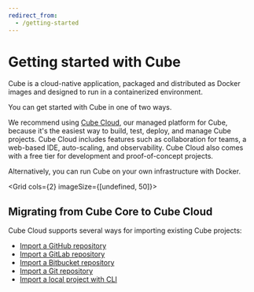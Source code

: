 ```yaml
---
redirect_from:
  - /getting-started
---
```


# Getting started with Cube

Cube is a cloud-native application, packaged and distributed as Docker images
and designed to run in a containerized environment.

You can get started with Cube in one of two ways.

We recommend using [Cube Cloud][cube-cloud], our managed platform for Cube,
because it's the easiest way to build, test, deploy, and manage Cube projects.
Cube Cloud includes features such as collaboration for teams, a web-based IDE,
auto-scaling, and observability. Cube Cloud also comes with a free tier for
development and proof-of-concept projects.

Alternatively, you can run Cube on your own infrastructure with Docker.

<Grid cols={2} imageSize={[undefined, 50]}>
  <GridItem
    url="getting-started/cloud/overview"
    imageUrl="https://raw.githubusercontent.com/cube-js/cube.js/master/docs/static/icons/cube-cloud.svg"
    title="Cube Cloud"
  />
  <GridItem
    url="getting-started/core/overview"
    imageUrl="https://raw.githubusercontent.com/cube-js/cube.js/master/docs/static/icons/docker.svg"
    title="Cube Core"
  />
</Grid>

## Migrating from Cube Core to Cube Cloud

Cube Cloud supports several ways for importing existing Cube projects:

- [Import a GitHub repository](/product/getting-started/migrate-from-core/import-github-repository)
- [Import a GitLab repository](/product/getting-started/migrate-from-core/import-gitlab-repository-via-ssh)
- [Import a Bitbucket repository](/product/getting-started/migrate-from-core/import-bitbucket-repository-via-ssh)
- [Import a Git repository](/product/getting-started/migrate-from-core/import-git-repository-via-ssh)
- [Import a local project with CLI](/product/getting-started/migrate-from-core/upload-with-cli)

[cube-cloud]: https://cube.dev/cloud/
